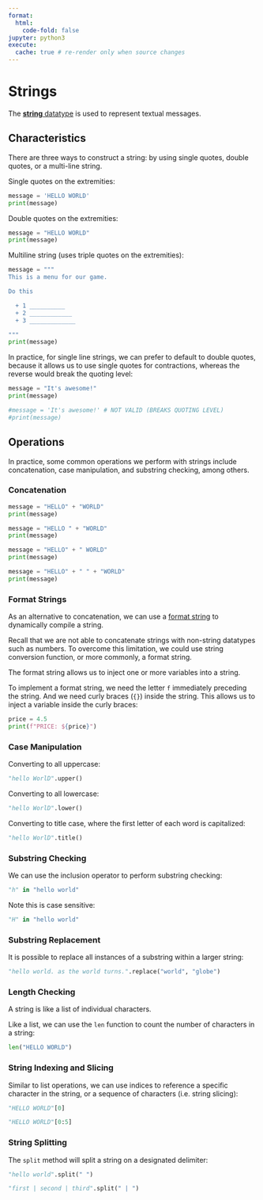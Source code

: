 ```yaml
---
format:
  html:
    code-fold: false
jupyter: python3
execute:
  cache: true # re-render only when source changes
---
```


# Strings

The [**string** datatype](https://docs.python.org/3/library/stdtypes.html#text-sequence-type-str) is used to represent textual messages.

## Characteristics

There are three ways to construct a string: by using single quotes, double quotes, or a multi-line string.

Single quotes on the extremities:

```python
message = 'HELLO WORLD'
print(message)
```

Double quotes on the extremities:

```python
message = "HELLO WORLD"
print(message)
```


Multiline string (uses triple quotes on the extremities):


```python
message = """
This is a menu for our game.

Do this

  + 1 __________
  + 2 ____________
  + 3 _____________

"""
print(message)
```


In practice, for single line strings, we can prefer to default to double quotes, because it allows us to use single quotes for contractions, whereas the reverse would break the quoting level:

```python
message = "It's awesome!"
print(message)
```

```python
#message = 'It's awesome!' # NOT VALID (BREAKS QUOTING LEVEL)
#print(message)
```

## Operations

In practice, some common operations we perform with strings include concatenation, case manipulation, and substring checking, among others.

### Concatenation

```python
message = "HELLO" + "WORLD"
print(message)

message = "HELLO " + "WORLD"
print(message)

message = "HELLO" + " WORLD"
print(message)

message = "HELLO" + " " + "WORLD"
print(message)
```

### Format Strings

As an alternative to concatenation, we can use a [format string](https://docs.python.org/3/tutorial/inputoutput.html#fancier-output-formatting) to dynamically compile a string.

Recall that we are not able to concatenate strings with non-string datatypes such as numbers. To overcome this limitation, we could use string conversion function, or more commonly, a format string.

The format string allows us to inject one or more variables into a string.

To implement a format string, we need the letter `f` immediately preceding the string. And we need curly braces (`{}`) inside the string. This allows us to inject a variable inside the curly braces:

```python
price = 4.5
print(f"PRICE: ${price}")
```



### Case Manipulation

Converting to all uppercase:

```python
"hello WorlD".upper()
```


Converting to all lowercase:

```python
"hello WorlD".lower()
```

Converting to title case, where the first letter of each word is capitalized:

```python
"hello WorlD".title()
```



### Substring Checking

We can use the inclusion operator to perform substring checking:

```python
"h" in "hello world"
```

Note this is case sensitive:

```python
"H" in "hello world"
```

### Substring Replacement

It is possible to replace all instances of a substring within a larger string:

```python
"hello world. as the world turns.".replace("world", "globe")
```


### Length Checking

A string is like a list of individual characters.

Like a list, we can use the `len` function to count the number of characters in a string:

```python
len("HELLO WORLD")
```

### String Indexing and Slicing

Similar to list operations, we can use indices to reference a specific character in the string, or a sequence of characters (i.e. string slicing):


```python
"HELLO WORLD"[0]
```

```python
"HELLO WORLD"[0:5]
```

### String Splitting

The `split` method will split a string on a designated delimiter:

```python
"hello world".split(" ")
```


```python
"first | second | third".split(" | ")
```
